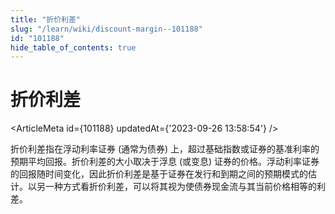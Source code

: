 ```yaml
---
title: "折价利差"
slug: "/learn/wiki/discount-margin--101188"
id: "101188"
hide_table_of_contents: true
---
```



# 折价利差

<ArticleMeta id={101188} updatedAt={'2023-09-26 13:58:54'} />
<div className='border-solid border-b border-t-0 my-4 border-[var(--ifm-color-gray-300)]' />

折价利差指在浮动利率证券 (通常为债券) 上，超过基础指数或证券的基准利率的预期平均回报。折价利差的大小取决于浮息 (或变息) 证券的价格。浮动利率证券的回报随时间变化，因此折价利差是基于证券在发行和到期之间的预期模式的估计。以另一种方式看折价利差，可以将其视为使债券现金流与其当前价格相等的利差。

